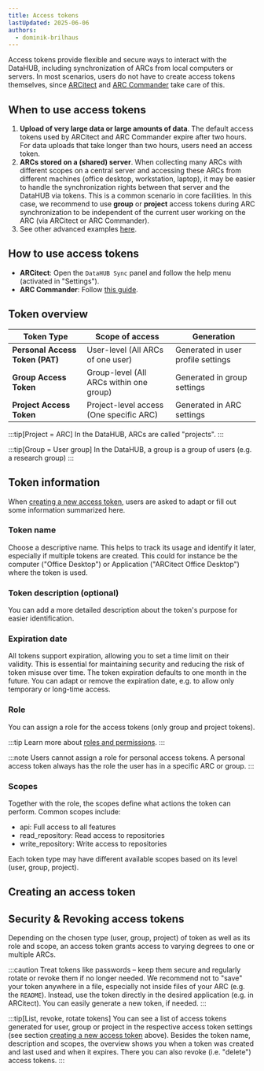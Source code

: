 ```yaml
---
title: Access tokens
lastUpdated: 2025-06-06
authors:
  - dominik-brilhaus
---
```



Access tokens provide flexible and secure ways to interact with the DataHUB, including synchronization of ARCs from local computers or servers.
In most scenarios, users do not have to create access tokens themselves, since [ARCitect](/nfdi4plants.knowledgebase/arcitect) and [ARC Commander](/nfdi4plants.knowledgebase/arc-commander) take care of this.


## When to use access tokens

1. **Upload of very large data or large amounts of data**. The default access tokens used by ARCitect and ARC Commander expire after two hours. For data uploads that take longer than two hours, users need an access token.
2. **ARCs stored on a (shared) server**. When collecting many ARCs with different scopes on a central server and accessing these ARCs from different machines (office desktop, workstation, laptop), it may be easier to handle the synchronization rights between that server and the DataHUB via tokens. This is a common scenario in core facilities. In this case, we recommend to use **group** or **project** access tokens during ARC synchronization to be independent of the current user working on the ARC (via ARCitect or ARC Commander).
3. See other advanced examples [here](/nfdi4plants.knowledgebase/git/git-troubleshooting#use-of-tokens).

## How to use access tokens

- **ARCitect**: Open the `DataHUB Sync` panel and follow the help menu (activated in "Settings").
- **ARC Commander**: Follow [this guide](/nfdi4plants.knowledgebase/arc-commander/setup/access#store-a-configurable-datahub-access-token-for-your-project).

## Token overview

| **Token Type**                  | **Scope of access**                            | **Generation**                    
| ------------------------------- | ---------------------------------------------- | ----------------------------------
| **Personal Access Token (PAT)** | User-level (All ARCs of one user)              | Generated in user profile settings
| **Group Access Token**          | Group-level (All ARCs within one group)        | Generated in group settings       
| **Project Access Token**        | Project-level access (One specific ARC)        | Generated in ARC settings         

:::tip[Project = ARC]
In the DataHUB, ARCs are called "projects".
:::

:::tip[Group = User group]
In the DataHUB, a group is a group of users (e.g. a research group)
:::


## Token information

When [creating a new access token](#creating-an-access-token), users are asked to adapt or fill out some information summarized here.

### Token name

Choose a descriptive name. This helps to track its usage and identify it later, especially if multiple tokens are created.
This could for instance be the computer ("Office Desktop") or Application ("ARCitect Office Desktop") where the token is used.

### Token description (optional)

You can add a more detailed description about the token's purpose for easier identification.

### Expiration date

All tokens support expiration, allowing you to set a time limit on their validity. This is essential for maintaining security and reducing the risk of token misuse over time. The token expiration defaults to one month in the future. You can adapt or remove the expiration date, e.g. to allow only temporary or long-time access.

### Role

You can assign a role for the access tokens (only group and project tokens).

:::tip
Learn more about [roles and permissions](/nfdi4plants.knowledgebase/datahub/working-together/#roles-and-permissions).
:::

:::note
Users cannot assign a role for personal access tokens. A personal access token always has the role the user has in a specific ARC or group.
:::

### Scopes

Together with the role, the scopes define what actions the token can perform. Common scopes include:

  - api: Full access to all features
  - read_repository: Read access to repositories
  - write_repository: Write access to repositories

Each token type may have different available scopes based on its level (user, group, project).

## Creating an access token


<Tabs syncKey="os">
  <TabItem label="Project Access Token">
    <ProjectAT />
  </TabItem>
  <TabItem label="Group Access Token">
    <GroupAT />
  </TabItem>
  <TabItem label="Personal Access Token (PAT)">
    <PersonalAT />
  </TabItem>
</Tabs>


## Security & Revoking access tokens

Depending on the chosen type (user, group, project) of token as well as its role and scope, an access token grants access to varying degrees to one or multiple ARCs. 

:::caution
Treat tokens like passwords – keep them secure and regularly rotate or revoke them if no longer needed.
We recommend not to "save" your token anywhere in a file, especially not inside files of your ARC (e.g. the `README`).
Instead, use the token directly in the desired application (e.g. in ARCitect). You can easily generate a new token, if needed.
:::

:::tip[List, revoke, rotate tokens]
You can see a list of access tokens generated for user, group or project in the respective access token settings (see section [creating a new access token](#creating-an-access-token) above).
Besides the token name, description and scopes, the overview shows you when a token was created and last used and when it expires. 
There you can also revoke (i.e. "delete") access tokens.
:::
